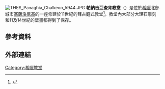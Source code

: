 [[File:THES_Panaghia_Chalkeon_5944.JPG|thumb]]
'''帕納吉亞查肯教堂'''（{{lang-el|Παναγία τῶν Χαλκέων}}）是位於[[希臘|希臘]]北部城市[[塞薩洛尼基|塞薩洛尼基]]的一座修建於11世紀的拜占庭式教堂<ref name="Ministry">{{Citation|script-title=el:Παναγία των Χαλκέων, Θεσσαλονίκη |language=el |work=Hellenic Ministry of Culture |url=http://odysseus.culture.gr |accessdate=2010-04-21 |deadurl=yes |archiveurl=https://web.archive.org/web/20080214145612/http://odysseus.culture.gr/ |archivedate=2008-02-14 }}</ref>。教堂內大部分大理石雕刻和11及14世紀的壁畫都得到了保存。
==參考資料==
{{reflist}}
==外部連結==
{{Commonscat-inline|Church of Panagia Chalkeon, Thessaloniki}}
{{coord|40|38|12.51|N|22|56|37.45|E|region:GR_type:landmark|display=title}}
[[Category:希臘教堂|Category:希臘教堂]]